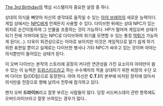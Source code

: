 [[The 3rd Birthday]]의 핵심 시스템이자 중요한 설정 중 하나.

상대의 의식을 빼앗아 자신의 생각대로 움직일 수 있는 [[아야 브레어]]의 새로운 능력이다. 게임 상에서는 [[NPC]]에게 언제든지 사용할 수 있다. 다이브한 뒤에는 상대 NPC가 있는 위치로 순간이동하여 그 인물을 조종하는 것이 가능하다. HP가 떨어져 게임오버 상태가 되기 전에 가까이에 있는 NPC로 다이브하여 위기를 모면할 수 있는 통칭 [[먹튀]]가 가능하게 된다(…). 더욱이 외견상으로는 아야로 보이지만 이것은 게임적으로 알기 쉽게 하기 위한 표현일 뿐이고 실제로는 다이브한 병사나 기타 NPC가 싸우고 있는 것이며 아야는 의식뿐만이 들어있는 상태가 된다.

이 오버 다이브는 본작의 스토리에 굉장히 커다란 연관성을 가진 요소이자 아야만이 쓸 수 있는 이 능력은 [[트위스티드]]라고 하는 수수께끼의 적을 상대하기 위한 비장의 수단 오버 다이브 킬(OD킬)으로 등장한다. 아야 자신은 '''C.T.I'''의 본부에 비치된 장치에 앉아서 의식만을 전장으로 향해 날려서 전투에 참가하고 있다. 

왠지 오버 '''드라이브'''라고 잘못 부르는 사람들이 많다. 당장 서드버스데이 관련 항목에도 오버드라이브라고 잘못 쓰여있는 경우가 많다..

